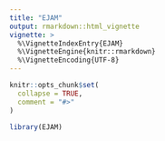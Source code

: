 ```yaml
---
title: "EJAM"
output: rmarkdown::html_vignette
vignette: >
  %\VignetteIndexEntry{EJAM}
  %\VignetteEngine{knitr::rmarkdown}
  %\VignetteEncoding{UTF-8}
---
```


```r
knitr::opts_chunk$set(
  collapse = TRUE,
  comment = "#>"
)
```

```r
library(EJAM)
```
